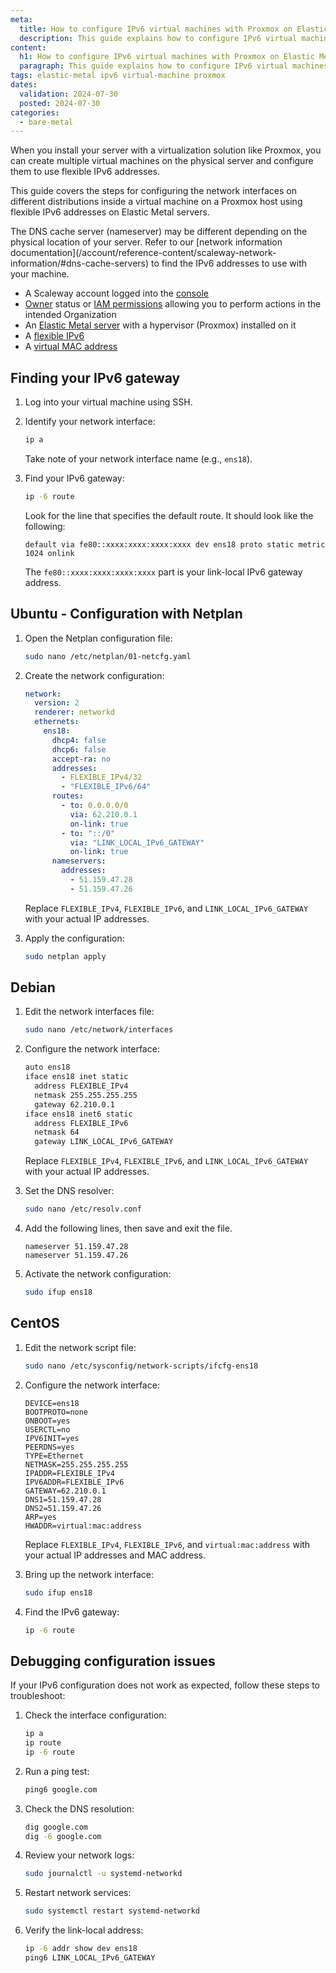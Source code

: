 ```yaml
---
meta:
  title: How to configure IPv6 virtual machines with Proxmox on Elastic Metal
  description: This guide explains how to configure IPv6 virtual machines on Proxmox on Elastic Metal, including how to find and configure the IPv6 gateway.
content:
  h1: How to configure IPv6 virtual machines with Proxmox on Elastic Metal
  paragraph: This guide explains how to configure IPv6 virtual machines on Proxmox on Elastic Metal, including how to find and configure the IPv6 gateway.
tags: elastic-metal ipv6 virtual-machine proxmox
dates:
  validation: 2024-07-30
  posted: 2024-07-30
categories:
  - bare-metal
---
```


When you install your server with a virtualization solution like Proxmox, you can create multiple virtual machines on the physical server and configure them to use flexible IPv6 addresses.

This guide covers the steps for configuring the network interfaces on different distributions inside a virtual machine on a Proxmox host using flexible IPv6 addresses on Elastic Metal servers.

<Message type="tip">
  The DNS cache server (nameserver) may be different depending on the physical location of your server. Refer to our [network information documentation](/account/reference-content/scaleway-network-information/#dns-cache-servers) to find the IPv6 addresses to use with your machine.
</Message>

<Macro id="requirements" />

- A Scaleway account logged into the [console](https://console.scaleway.com)
- [Owner](/iam/concepts/#owner) status or [IAM permissions](/iam/concepts/#permission) allowing you to perform actions in the intended Organization
- An [Elastic Metal server](/elastic-metal/how-to/create-server/) with a hypervisor (Proxmox) installed on it
- A [flexible IPv6](/elastic-metal/how-to/order-flexible-ip/)
- A [virtual MAC address](/elastic-metal/how-to/add-virtual-mac-address/)

## Finding your IPv6 gateway

1. Log into your virtual machine using SSH.

2. Identify your network interface:
   ```sh
   ip a
   ```
   Take note of your network interface name (e.g., `ens18`).

3. Find your IPv6 gateway:
   ```sh
   ip -6 route
   ```
   Look for the line that specifies the default route. It should look like the following:
   ```
   default via fe80::xxxx:xxxx:xxxx:xxxx dev ens18 proto static metric 1024 onlink
   ```
   The `fe80::xxxx:xxxx:xxxx:xxxx` part is your link-local IPv6 gateway address.

## Ubuntu - Configuration with Netplan

1. Open the Netplan configuration file:
    ```sh
    sudo nano /etc/netplan/01-netcfg.yaml
    ```

2. Create the network configuration:
    ```yaml
    network:
      version: 2
      renderer: networkd
      ethernets:
        ens18:
          dhcp4: false
          dhcp6: false
          accept-ra: no
          addresses:
            - FLEXIBLE_IPv4/32
            - "FLEXIBLE_IPv6/64"
          routes:
            - to: 0.0.0.0/0
              via: 62.210.0.1
              on-link: true
            - to: "::/0"
              via: "LINK_LOCAL_IPv6_GATEWAY"
              on-link: true
          nameservers:
            addresses:
              - 51.159.47.28
              - 51.159.47.26
    ```
    Replace `FLEXIBLE_IPv4`, `FLEXIBLE_IPv6`, and `LINK_LOCAL_IPv6_GATEWAY` with your actual IP addresses.

3. Apply the configuration:
    ```sh
    sudo netplan apply
    ```

## Debian

1. Edit the network interfaces file:
    ```sh
    sudo nano /etc/network/interfaces
    ```

2. Configure the network interface:
    ```sh
    auto ens18
    iface ens18 inet static
      address FLEXIBLE_IPv4
      netmask 255.255.255.255
      gateway 62.210.0.1
    iface ens18 inet6 static
      address FLEXIBLE_IPv6
      netmask 64
      gateway LINK_LOCAL_IPv6_GATEWAY
    ```
    Replace `FLEXIBLE_IPv4`, `FLEXIBLE_IPv6`, and `LINK_LOCAL_IPv6_GATEWAY` with your actual IP addresses.

3. Set the DNS resolver:
    ```sh
    sudo nano /etc/resolv.conf
    ```
 4. Add the following lines, then save and exit the file.
    ```
    nameserver 51.159.47.28
    nameserver 51.159.47.26
    ```

5. Activate the network configuration:
    ```sh
    sudo ifup ens18
    ```

## CentOS

1. Edit the network script file:
    ```sh
    sudo nano /etc/sysconfig/network-scripts/ifcfg-ens18
    ```

2. Configure the network interface:
    ```
    DEVICE=ens18
    BOOTPROTO=none
    ONBOOT=yes
    USERCTL=no
    IPV6INIT=yes
    PEERDNS=yes
    TYPE=Ethernet
    NETMASK=255.255.255.255
    IPADDR=FLEXIBLE_IPv4
    IPV6ADDR=FLEXIBLE_IPv6
    GATEWAY=62.210.0.1
    DNS1=51.159.47.28
    DNS2=51.159.47.26
    ARP=yes
    HWADDR=virtual:mac:address
    ```
    Replace `FLEXIBLE_IPv4`, `FLEXIBLE_IPv6`, and `virtual:mac:address` with your actual IP addresses and MAC address.

3. Bring up the network interface:
    ```sh
    sudo ifup ens18
    ```

4. Find the IPv6 gateway:
   ```sh
   ip -6 route
   ```

## Debugging configuration issues

If your IPv6 configuration does not work as expected, follow these steps to troubleshoot:

1. Check the interface configuration:
   ```sh
   ip a
   ip route
   ip -6 route
   ```

2. Run a ping test:
   ```sh
   ping6 google.com
   ```

3. Check the DNS resolution:
   ```sh
   dig google.com
   dig -6 google.com
   ```

4. Review your network logs:
   ```sh
   sudo journalctl -u systemd-networkd
   ```

5. Restart network services:
   ```sh
   sudo systemctl restart systemd-networkd
   ```
6. Verify the link-local address:
   ```sh
   ip -6 addr show dev ens18
   ping6 LINK_LOCAL_IPv6_GATEWAY
   ```